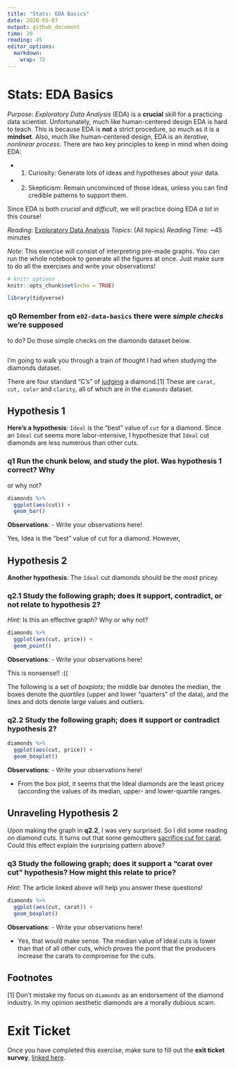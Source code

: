 ```yaml
---
title: "Stats: EDA Basics"
date: 2020-05-07
output: github_document
time: 20
reading: 45
editor_options: 
  markdown: 
    wrap: 72
---
```


# Stats: EDA Basics

*Purpose*: *Exploratory Data Analysis* (EDA) is a **crucial** skill for
a practicing data scientist. Unfortunately, much like human-centered
design EDA is hard to teach. This is because EDA is **not** a strict
procedure, so much as it is a **mindset**. Also, much like
human-centered design, EDA is an *iterative, nonlinear process*. There
are two key principles to keep in mind when doing EDA:

-   

    1.  Curiosity: Generate lots of ideas and hypotheses about your
        data.

-   

    2.  Skepticism: Remain unconvinced of those ideas, unless you can
        find credible patterns to support them.

Since EDA is both *crucial* and *difficult*, we will practice doing EDA
*a lot* in this course!

*Reading*: [Exploratory Data
Analysis](https://rstudio.cloud/learn/primers/3.1) *Topics*: (All
topics) *Reading Time*: \~45 minutes

*Note*: This exercise will consist of interpreting pre-made graphs. You
can run the whole notebook to generate all the figures at once. Just
make sure to do all the exercises and write your observations!

```r
# knitr options
knitr::opts_chunk$set(echo = TRUE)
```

```r
library(tidyverse)

```

### **q0** Remember from `e02-data-basics` there were *simple checks* we're supposed

to do? Do those simple checks on the diamonds dataset below.

```r
```

I'm going to walk you through a train of thought I had when studying the
diamonds dataset.

There are four standard "C's" of
[judging](https://en.wikipedia.org/wiki/Diamond_(gemstone)) a
diamond.[1] These are `carat, cut, color` and `clarity`, all of which
are in the `diamonds` dataset.

## Hypothesis 1

**Here's a hypothesis**: `Ideal` is the "best" value of `cut` for a
diamond. Since an `Ideal` cut seems more labor-intensive, I hypothesize
that `Ideal` cut diamonds are less numerous than other cuts.

### **q1** Run the chunk below, and study the plot. Was hypothesis 1 correct? Why

or why not?

```r
diamonds %>%
  ggplot(aes(cut)) +
  geom_bar()
```

**Observations**: - Write your observations here!

Yes, Idea is the "best" value of cut for a diamond. However,

## Hypothesis 2

**Another hypothesis**: The `Ideal` cut diamonds should be the most
pricey.

### **q2.1** Study the following graph; does it support, contradict, or not relate to hypothesis 2?

*Hint*: Is this an effective graph? Why or why not?

```r
diamonds %>%
  ggplot(aes(cut, price)) +
  geom_point()
```

**Observations**: - Write your observations here!

This is nonsense!! :((

The following is a set of *boxplots*; the middle bar denotes the median,
the boxes denote the *quartiles* (upper and lower "quarters" of the
data), and the lines and dots denote large values and outliers.

### **q2.2** Study the following graph; does it support or contradict hypothesis 2?

```r
diamonds %>%
  ggplot(aes(cut, price)) +
  geom_boxplot()
```

**Observations**: - Write your observations here!

-   From the box plot, it seems that the Ideal diamonds are the least
    pricey (according the values of its median, upper- and
    lower-quartile ranges.

## Unraveling Hypothesis 2

Upon making the graph in **q2.2**, I was very surprised. So I did some
reading on diamond cuts. It turns out that some gemcutters [sacrifice
cut for carat](https://en.wikipedia.org/wiki/Diamond_(gemstone)#Cut).
Could this effect explain the surprising pattern above?

### **q3** Study the following graph; does it support a "carat over cut" hypothesis? How might this relate to price?

*Hint*: The article linked above will help you answer these questions!

```r
diamonds %>%
  ggplot(aes(cut, carat)) +
  geom_boxplot()
```

**Observations**: - Write your observations here!

-   Yes, that would make sense. The median value of Ideal cuts is lower
    than that of all other cuts, which proves the point that the
    producers increase the carats to compromise for the cuts.

## Footnotes

[1] Don't mistake my focus on `diamonds` as an endorsement of the
diamond industry. In my opinion aesthetic diamonds are a morally dubious
scam.

<!-- include-exit-ticket -->

# Exit Ticket

<!-- -------------------------------------------------- -->

Once you have completed this exercise, make sure to fill out the **exit
ticket survey**, [linked
here](https://docs.google.com/forms/d/e/1FAIpQLSeuq2LFIwWcm05e8-JU84A3irdEL7JkXhMq5Xtoalib36LFHw/viewform?usp=pp_url&entry.693978880=e-stat00-eda-basics-assignment.Rmd).
